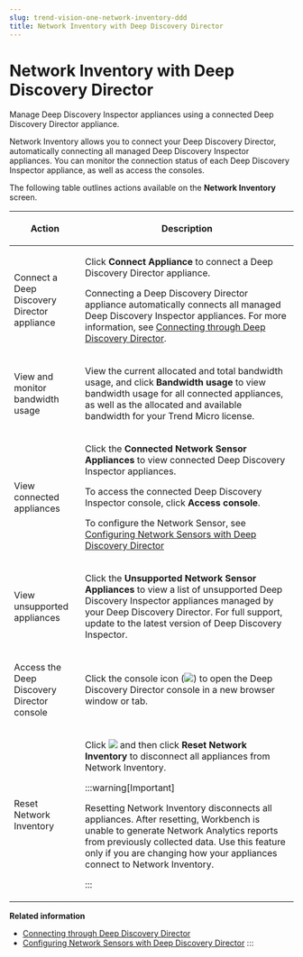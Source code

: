 ```yaml
---
slug: trend-vision-one-network-inventory-ddd
title: Network Inventory with Deep Discovery Director
---
```

# Network Inventory with Deep Discovery Director

Manage Deep Discovery Inspector appliances using a connected Deep Discovery Director appliance.

Network Inventory allows you to connect your Deep Discovery Director, automatically connecting all managed Deep Discovery Inspector appliances. You can monitor the connection status of each Deep Discovery Inspector appliance, as well as access the consoles.

The following table outlines actions available on the **Network Inventory** screen.

<table>
<colgroup>
<col style="width: 25%" />
<col style="width: 75%" />
</colgroup>
<thead>
<tr>
<th><p>Action</p></th>
<th><p>Description</p></th>
</tr>
</thead>
<tbody>
<tr>
<td><p>Connect a Deep Discovery Director appliance</p></td>
<td><p>Click <strong>Connect Appliance</strong> to connect a Deep Discovery Director appliance.</p>
<p>Connecting a Deep Discovery Director appliance automatically connects all managed Deep Discovery Inspector appliances. For more information, see <a href="trend-vision-one-connecting-deep-discovery-director">Connecting through Deep Discovery Director</a>.</p></td>
</tr>
<tr>
<td><p>View and monitor bandwidth usage</p></td>
<td><p>View the current allocated and total bandwidth usage, and click <strong>Bandwidth usage</strong> to view bandwidth usage for all connected appliances, as well as the allocated and available bandwidth for your Trend Micro license.</p></td>
</tr>
<tr>
<td><p>View connected appliances</p></td>
<td><p>Click the <strong>Connected Network Sensor Appliances</strong> to view connected Deep Discovery Inspector appliances.</p>
<p>To access the connected Deep Discovery Inspector console, click <strong>Access console</strong>.</p>
<p>To configure the Network Sensor, see <a href="trend-vision-one-configuring-network-sensors-ddd">Configuring Network Sensors with Deep Discovery Director</a></p></td>
</tr>
<tr>
<td><p>View unsupported appliances</p></td>
<td><p>Click the <strong>Unsupported Network Sensor Appliances</strong> to view a list of unsupported Deep Discovery Inspector appliances managed by your Deep Discovery Director. For full support, update to the latest version of Deep Discovery Inspector.</p></td>
</tr>
<tr>
<td><p>Access the Deep Discovery Director console</p></td>
<td><p>Click the console icon (<img src="./images/Network_Inventory_DD_Console=GUID-DD9ECC14-E9FA-41ED-BB02-95F5264FA946=1=en-us=Low.webp" />) to open the Deep Discovery Director console in a new browser window or tab.</p></td>
</tr>
<tr>
<td><p>Reset Network Inventory</p></td>
<td><p>Click <img src="./images/vertical_ellipsis_icon=GUID-20230329141212.webp" /> and then click <strong>Reset Network Inventory</strong> to disconnect all appliances from Network Inventory.</p>


:::warning[Important]

<p>Resetting Network Inventory disconnects all appliances. After resetting, Workbench is unable to generate Network Analytics reports from previously collected data. Use this feature only if you are changing how your appliances connect to Network Inventory.</p>


:::

</td>
</tr>
</tbody>
</table>

**Related information**

- [Connecting through Deep Discovery Director](connecting-deep-discovery-director.md "Connect Deep Discovery Inspector appliances to Network Inventory through Deep Discovery Director.")
- [Configuring Network Sensors with Deep Discovery Director](configuring-network-sensors-ddd.md "To access Network Analytics reports from the Workbench app, you must first configure specific product settings.")
:::
